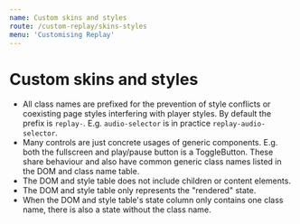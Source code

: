 ```yaml
---
name: Custom skins and styles
route: /custom-replay/skins-styles
menu: 'Customising Replay'
---
```



# Custom skins and styles


* All class names are prefixed for the prevention of style conflicts or coexisting page styles interfering with player styles. By default the prefix is `replay-`. E.g. `audio-selector` is in practice `replay-audio-selector`.
* Many controls are just concrete usages of generic components. E.g. both the fullscreen and play/pause button is a ToggleButton. These share behaviour and also have common generic class names listed in the DOM and class name table.
* The DOM and style table does not include children or content elements.
* The DOM and style table only represents the "rendered" state.
* When the DOM and style table's state column only contains one class name, there is also a state without the class name.